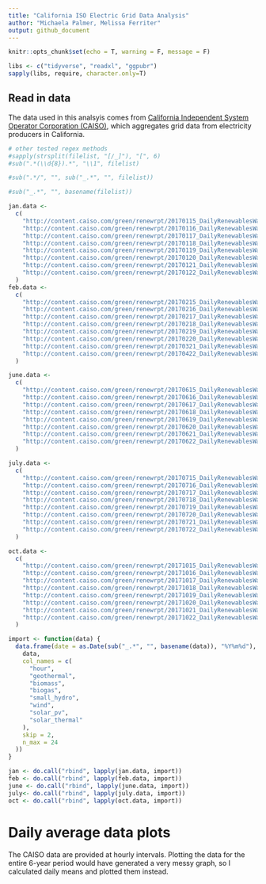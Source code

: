 ```yaml
---
title: "California ISO Electric Grid Data Analysis"
author: "Michaela Palmer, Melissa Ferriter"
output: github_document
---
```


```r
knitr::opts_chunk$set(echo = T, warning = F, message = F)
```

```r
libs <- c("tidyverse", "readxl", "ggpubr")
sapply(libs, require, character.only=T)
```

## Read in data

The data used in this analsyis comes from [California Independent System Operator Corporation (CAISO)](http://www.caiso.com/green/renewableswatch.html), which aggregates grid data from electricity producers in California.

```r
# other tested regex methods
#sapply(strsplit(filelist, "[/_]"), "[", 6)
#sub(".*(\\d{8}).*", "\\1", filelist)

#sub(".*/", "", sub("_.*", "", filelist))

#sub("_.*", "", basename(filelist))

```

```r
jan.data <-
  c(
    "http://content.caiso.com/green/renewrpt/20170115_DailyRenewablesWatch.txt",
    "http://content.caiso.com/green/renewrpt/20170116_DailyRenewablesWatch.txt",
    "http://content.caiso.com/green/renewrpt/20170117_DailyRenewablesWatch.txt",
    "http://content.caiso.com/green/renewrpt/20170118_DailyRenewablesWatch.txt",
    "http://content.caiso.com/green/renewrpt/20170119_DailyRenewablesWatch.txt",
    "http://content.caiso.com/green/renewrpt/20170120_DailyRenewablesWatch.txt",
    "http://content.caiso.com/green/renewrpt/20170121_DailyRenewablesWatch.txt",
    "http://content.caiso.com/green/renewrpt/20170122_DailyRenewablesWatch.txt"
  )
feb.data <-
  c(
    "http://content.caiso.com/green/renewrpt/20170215_DailyRenewablesWatch.txt",
    "http://content.caiso.com/green/renewrpt/20170216_DailyRenewablesWatch.txt",
    "http://content.caiso.com/green/renewrpt/20170217_DailyRenewablesWatch.txt",
    "http://content.caiso.com/green/renewrpt/20170218_DailyRenewablesWatch.txt",
    "http://content.caiso.com/green/renewrpt/20170219_DailyRenewablesWatch.txt",
    "http://content.caiso.com/green/renewrpt/20170220_DailyRenewablesWatch.txt",
    "http://content.caiso.com/green/renewrpt/20170321_DailyRenewablesWatch.txt",
    "http://content.caiso.com/green/renewrpt/20170422_DailyRenewablesWatch.txt"
  )

june.data <-
  c(
    "http://content.caiso.com/green/renewrpt/20170615_DailyRenewablesWatch.txt",
    "http://content.caiso.com/green/renewrpt/20170616_DailyRenewablesWatch.txt",
    "http://content.caiso.com/green/renewrpt/20170617_DailyRenewablesWatch.txt",
    "http://content.caiso.com/green/renewrpt/20170618_DailyRenewablesWatch.txt",
    "http://content.caiso.com/green/renewrpt/20170619_DailyRenewablesWatch.txt",
    "http://content.caiso.com/green/renewrpt/20170620_DailyRenewablesWatch.txt",
    "http://content.caiso.com/green/renewrpt/20170621_DailyRenewablesWatch.txt",
    "http://content.caiso.com/green/renewrpt/20170622_DailyRenewablesWatch.txt"
  )

july.data <-
  c(
    "http://content.caiso.com/green/renewrpt/20170715_DailyRenewablesWatch.txt",
    "http://content.caiso.com/green/renewrpt/20170716_DailyRenewablesWatch.txt",
    "http://content.caiso.com/green/renewrpt/20170717_DailyRenewablesWatch.txt",
    "http://content.caiso.com/green/renewrpt/20170718_DailyRenewablesWatch.txt",
    "http://content.caiso.com/green/renewrpt/20170719_DailyRenewablesWatch.txt",
    "http://content.caiso.com/green/renewrpt/20170720_DailyRenewablesWatch.txt",
    "http://content.caiso.com/green/renewrpt/20170721_DailyRenewablesWatch.txt",
    "http://content.caiso.com/green/renewrpt/20170722_DailyRenewablesWatch.txt"
  )

oct.data <-
  c(
    "http://content.caiso.com/green/renewrpt/20171015_DailyRenewablesWatch.txt",
    "http://content.caiso.com/green/renewrpt/20171016_DailyRenewablesWatch.txt",
    "http://content.caiso.com/green/renewrpt/20171017_DailyRenewablesWatch.txt",
    "http://content.caiso.com/green/renewrpt/20171018_DailyRenewablesWatch.txt",
    "http://content.caiso.com/green/renewrpt/20171019_DailyRenewablesWatch.txt",
    "http://content.caiso.com/green/renewrpt/20171020_DailyRenewablesWatch.txt",
    "http://content.caiso.com/green/renewrpt/20171021_DailyRenewablesWatch.txt",
    "http://content.caiso.com/green/renewrpt/20171022_DailyRenewablesWatch.txt"
  )


```

```r
import <- function(data) {
  data.frame(date = as.Date(sub("_.*", "", basename(data)), "%Y%m%d"), read_table2( 
    data,
    col_names = c(
      "hour",
      "geothermal",
      "biomass",
      "biogas",
      "small_hydro",
      "wind",
      "solar_pv",
      "solar_thermal"
    ),
    skip = 2,
    n_max = 24
  )) 
}

jan <- do.call("rbind", lapply(jan.data, import))
feb <- do.call("rbind", lapply(feb.data, import))
june <- do.call("rbind", lapply(june.data, import))
july<- do.call("rbind", lapply(july.data, import))
oct <- do.call("rbind", lapply(oct.data, import))

```

# Daily average data plots

The CAISO data are provided at hourly intervals. Plotting the data for the entire 6-year period would have generated a very messy graph, so I calculated daily means and plotted them instead.


```r

```

